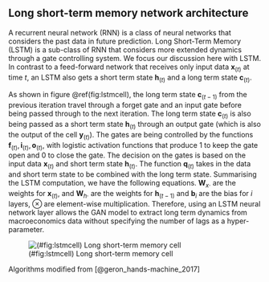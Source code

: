 ## Long short-term memory network architecture {#LSTM_model}

A recurrent neural network (RNN) is a class of neural networks
that considers the past data in future prediction. Long
Short-Term Memory (LSTM) is a sub-class of RNN that
considers more extended dynamics through a gate controlling system.
We focus our discussion here with LSTM.
In contrast to a feed-forward network that receives only
input data $\mathbf{x}_{(t)}$ at time $t$,
an LSTM also gets a short term state
$\mathbf{h}_{(t)}$ and a long term state $\mathbf{c}_{(t)}$.

As shown in figure \@ref(fig:lstmcell), the long term state
$\mathbf{c}_{(t-1)}$ from the previous iteration travel
through a forget gate and an input
gate before being passed through to the next iteration.
The long term state $\mathbf{c}_{(t)}$ is also being passed
as a short term state $\mathbf{h}_{(t)}$ through an output
gate (which is also the output of the cell $\mathbf{y}_{(t)}$).
The gates are being controlled by the functions
$\mathbf{f}_{(t)}, \mathbf{i}_{(t)}, \mathbf{o}_{(t)}$, with
logistic activation functions that produce $1$ to keep the
gate open and $0$ to close the gate. The decision on the
gates is based on the input data $\mathbf{x}_{(t)}$ and
short term state $\mathbf{h}_{(t)}$. The function
$\mathbf{q}_{(t)}$ takes in the data and short term state to
be combined with the long term state.
Summarising the LSTM computation, we have the following
equations. $\mathbf{W}_{x\cdot}$ are the weights for
$\mathbf{x}_{(t)}$, and $\mathbf{W}_{h\cdot}$ are the weights
for $\mathbf{h}_{(t-1)}$ and $\mathbf{b}_i$ are the bias for
$i$ layers, $\otimes$ are element-wise multiplication.
Therefore, using an LSTM neural network layer allows the GAN
model to extract long term dynamics from macroeconomics data
without specifying the number of lags as a hyper-parameter.

![(#fig:lstmcell) Long short-term memory cell](./img/lstm)

\begin{align*}
\mathbf{i}_{(t)} &= \sigma(
    \mathbf{W}_{xi}^T \mathbf{x}_{(t)}
    + \mathbf{W}_{hi}^T\mathbf{h}_{(t-1)} + \mathbf{b}_i
) \\
\mathbf{f}_{(t)} &= \sigma(
    \mathbf{W}_{xf}^T\mathbf{x}_{(t)} + \mathbf{W}_{hf}^T
    \mathbf{h}_{(t-1)} + \mathbf{b}_f
) \\
\mathbf{o}_{(t)} &= \sigma(
    \mathbf{W}_{xo}^T \mathbf{x}_{(t)} +
    \mathbf{W}_{ho}^T\mathbf{h}_{(t-1)} + \mathbf{b}_o
) \\
\mathbf{q}_{(t)} &= tanh(
    \mathbf{W}_{xg}^T \mathbf{x}_{(t)} +
    \mathbf{W}^T_{hg}\mathbf{h}_{(t-1)} + \mathbf{b}_g
) \\
\mathbf{c}_{(t)} &= \mathbf{f}_{(t)} \otimes \mathbf{c}_{(t-1)} + 
    \mathbf{i}_{(t)}\otimes \mathbf{q}_{(t)}\\
\mathbf{y}_{(t)} &= \mathbf{h}_{(t)} = \mathbf{o}_{(t)}
\otimes tanh(\mathbf{c}_{(t)})
\end{align*}

Algorithms modified from [@geron_hands-machine_2017]


